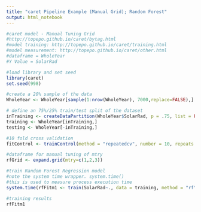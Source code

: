 ```yaml
---
title: "caret Pipeline Example (Manual Grid); Random Forest"
output: html_notebook
---
```


```r
#caret model - Manual Tuning Grid
#http://topepo.github.io/caret/bytag.html
#model training: http://topepo.github.io/caret/training.html
#model measurement: http://topepo.github.io/caret/other.html
#dataframe = WholeYear
#Y Value = SolarRad
```

```r
#load library and set seed
library(caret)
set.seed(998)
```

```r
#create a 20% sample of the data
WholeYear <- WholeYear[sample(1:nrow(WholeYear), 7000,replace=FALSE),]
```

```r
# define an 75%/25% train/test split of the dataset
inTraining <- createDataPartition(WholeYear$SolarRad, p = .75, list = FALSE)
training <- WholeYear[inTraining,]
testing <- WholeYear[-inTraining,]
```

```r
#10 fold cross validation
fitControl <- trainControl(method = "repeatedcv", number = 10, repeats = 1)
```

```r
#dataframe for manual tuning of mtry
rfGrid <- expand.grid(mtry=c(1,2,3))
```

```r
#train Random Forest Regression model
#note the system time wrapper. system.time()
#this is used to measure process execution time 
system.time(rfFitm1 <- train(SolarRad~., data = training, method = "rf", trControl=fitControl, tuneGrid=rfGrid))
```

```r
#training results
rfFitm1
```